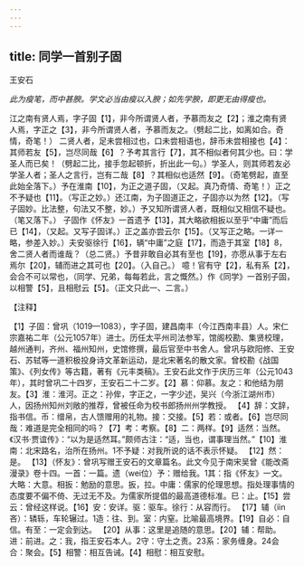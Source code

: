 ```yaml
---
---
---
```

title: 同学一首别子固
---



王安石

*此为瘦笔，而中甚腴。学文必当由瘦以入腴；如先学腴，即更无由得瘦也。*

江之南有贤人焉，字子固【1】，非今所谓贤人者，予慕而友之【2】；淮之南有贤人焉，字正之【3】，非今所谓贤人者，予慕而友之。（劈起二比，如离如合。奇情，奇笔！）
二贤人者，足未尝相过也，口未尝相语也，辞币未尝相接也【4】：其师若友【5】，岂尽同哉【6】？予考其言行【7】，其不相似者何其少也。曰：学圣人而已矣！（劈起二比，接手忽起顿折，折出此一句。）学圣人，则其师若友必学圣人者；圣人之言行，岂有二哉【8】？其相似也适然【9】。（奇笔劈起，直至此始全落下。）予在淮南【10】，为正之道子固，（又起。真乃奇情、奇笔！）正之不予疑也【11】。（写正之妙。）还江南，为子固道正之，子固亦以为然【12】。（写子固妙。比法整，句法又不整，妙。）予又知所谓贤人者，既相似又相信不疑也。（笔又落下。）
子固作《怀友》一首遗予【13】，其大略欲相扳以至乎“中庸”而后已【14】，（又起。又写子固详。）正之盖亦尝云尔【15】。（又写正之略。一详一略，参差入妙。）夫安驱徐行【16】，辆“中庸”之庭【17】，而造于其室【18】8，舍二贤人者而谁哉？（总二贤。）予昔非敢自必其有至也【19】，亦愿从事于左右焉尔【20】，辅而进之其可也【20】。（入自己。）
噫！官有守【2】，私有系【2】，会合不可以常也，（同学、兄弟，每每若此，言之慨然。）作《同学》一首别子固，以相警【5】，且相慰云【5】。（正文只此一、二言。）

【注释】

【1】子固：曾巩（1019—1083），字子固，建昌南丰（今江西南丰县）人。宋仁宗嘉祐二年（公元1057年）进士。历任太平州司法参军，馆阁校勘、集贤校理，越州通判，齐州、福州知州，史馆修撰，最后官至中书舍人。曾巩与欧阳修、王安石、苏轼等一道积极投身诗文革新运动，是北宋著名的散文家。曾校勘《战国策》、《列女传》等古籍，著有《元丰类稿》。王安石此文作于庆历三年（公元1043年），其时曾巩二十四岁，王安石二十二岁。【2】慕：仰慕。友之：和他结为朋友。【3】淮：淮河。正之：孙侔，字正之，一字少述，吴兴（今浙江湖州市）人，因扬州知州刘敞的推荐，曾被任命为校书郎扬州州学教授。
【4】辞：文辞，指书信。币：缯帛，古人馈赠用的礼物。接：交接。【5】若：或者。【6】岂尽同哉：难道是完全相同的吗？【7】考：考察。【8】二：两样。【9】适然：当然。《汉书·贾谊传》：“以为是适然耳。”颇师古注：“适，当也，谓事理当然。”【10】淮南：北宋路名，治所在扬州。1不予疑：对我所说的话不表示怀疑。
【12】然：是。
【13】（怀友》：曾巩写赠王安石的文章篇名。此文今见于南宋吴曾《能改斋漫录》卷十四。一首：一篇。遗（wei位）予：赠给我。1其：指《怀友》一文。大略：大意。相扳：勉励的意思。扳，拉。中庸：儒家的伦理思想。指处理事情的态度要不偏不倚、无过无不及。为儒家所提倡的最高道德标准。巳：止。【15】尝云：曾经这样说。【16】安：安详。驱：驱车。徐行：从容而行。
【17】辅（iìn吝）：辚轹，车轮辗过。1造：往、到。室：内窒。比喻最高境界。【19】自必：自信。有至：一定会到达。
【20】从事：这里是追随的意思。【20】辅：帮助。进：前进。之：我，指王安石本人。2守：守土之责。23系：家务缠身。24会合：聚会。【5】相警：相互告诫。【4】相慰：相互安慰。